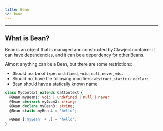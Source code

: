 ```yaml
---
title: Bean
id: bean
---
```


<hr />

## What is Bean?

Bean is an object that is managed and constructed by Clawject container it can have dependencies,
and it can be a dependency for other Beans.

Almost anything can be a Bean, but there are some restrictions:
  - Should not be of type: `undefined`, `void`, `null`, `never`, etc.
  - Should not have the following modifiers: `abstract`, `static` or `declare`
  - Bean should have a statically known name

```typescript title="Example of invalid declaration"
class MyContext extends CatContext {
  @Bean myBean1: void | undefined | null | never
  @Bean abstract myBean2: string;
  @Bean declare myBean3: string;
  @Bean static myBean4 = 'hello';

  @Bean ['myBean' + 5] = 'hello';
}
```
